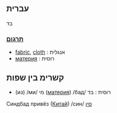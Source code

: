 ==עברית==
בד 
===[[תרגום]]===
*[[fabric]], [[cloth]] : אנגלית  
*[[материя]] : רוסית   

==קשרימ בין שפות== 
*(из) /ми/ מי ([[материя]]) /бад/ רוסית : בד
Синдбад привёз ([[Китай]]) /син/ [[סין]]